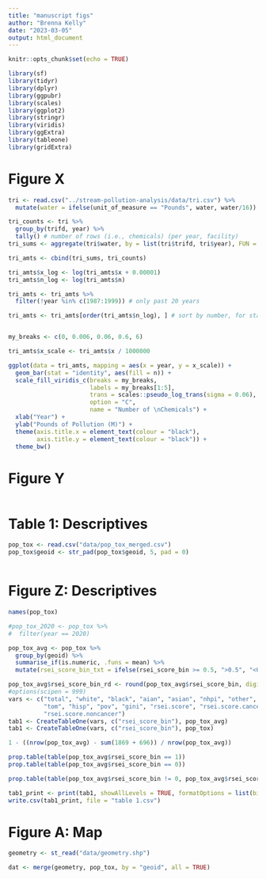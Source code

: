 ```yaml
---
title: "manuscript figs"
author: "Brenna Kelly"
date: "2023-03-05"
output: html_document
---
```


```r
knitr::opts_chunk$set(echo = TRUE)
```


```r
library(sf)
library(tidyr)
library(dplyr)
library(ggpubr)
library(scales)
library(ggplot2)
library(stringr)
library(viridis)
library(ggExtra)
library(tableone)
library(gridExtra)
```

# Figure X

```r
tri <- read.csv("../stream-pollution-analysis/data/tri.csv") %>%
  mutate(water = ifelse(unit_of_measure == "Pounds", water, water/16))

tri_counts <- tri %>% 
  group_by(trifd, year) %>% 
  tally() # number of rows (i.e., chemicals) (per year, facility)
tri_sums <- aggregate(tri$water, by = list(tri$trifd, tri$year), FUN = sum)

tri_amts <- cbind(tri_sums, tri_counts)

tri_amts$x_log <- log(tri_amts$x + 0.00001)
tri_amts$n_log <- log(tri_amts$n)

tri_amts <- tri_amts %>%
  filter(!year %in% c(1987:1999)) # only past 20 years

tri_amts <- tri_amts[order(tri_amts$n_log), ] # sort by number, for stacked bar


my_breaks <- c(0, 0.006, 0.06, 0.6, 6)

tri_amts$x_scale <- tri_amts$x / 1000000

ggplot(data = tri_amts, mapping = aes(x = year, y = x_scale)) +
  geom_bar(stat = "identity", aes(fill = n)) +
  scale_fill_viridis_c(breaks = my_breaks, 
                       labels = my_breaks[1:5],
                       trans = scales::pseudo_log_trans(sigma = 0.06), 
                       option = "C",
                       name = "Number of \nChemicals") +
  xlab("Year") +
  ylab("Pounds of Pollution (M)") +
  theme(axis.title.x = element_text(colour = "black"),
        axis.title.y = element_text(colour = "black")) +
  theme_bw()
```

# Figure Y

```r

```

# Table 1: Descriptives

```r
pop_tox <- read.csv("data/pop_tox_merged.csv")
pop_tox$geoid <- str_pad(pop_tox$geoid, 5, pad = 0)



```

# Figure Z: Descriptives

```r
names(pop_tox)

#pop_tox_2020 <- pop_tox %>%
#  filter(year == 2020)

pop_tox_avg <- pop_tox %>%
  group_by(geoid) %>%
  summarise_if(is.numeric, .funs = mean) %>%
  mutate(rsei_score_bin_txt = ifelse(rsei_score_bin >= 0.5, ">0.5", "<0.5"))

pop_tox_avg$rsei_score_bin_rd <- round(pop_tox_avg$rsei_score_bin, digits = 0)
#options(scipen = 999)
vars <- c("total", "white", "black", "aian", "asian", "nhpi", "other", 
          "tom", "hisp", "pov", "gini", "rsei.score", "rsei.score.cancer",
          "rsei.score.noncancer")
tab1 <- CreateTableOne(vars, c("rsei_score_bin"), pop_tox_avg)
tab1 <- CreateTableOne(vars, c("rsei_score_bin"), pop_tox)

1 - ((nrow(pop_tox_avg) - sum(1869 + 696)) / nrow(pop_tox_avg))

prop.table(table(pop_tox_avg$rsei_score_bin == 1))
prop.table(table(pop_tox_avg$rsei_score_bin == 0))

prop.table(table(pop_tox_avg$rsei_score_bin != 0, pop_tox_avg$rsei_score_bin != 1))

tab1_print <- print(tab1, showAllLevels = TRUE, formatOptions = list(big.mark = ","))
write.csv(tab1_print, file = "table 1.csv")

```




# Figure A: Map

```r
geometry <- st_read("data/geometry.shp")

dat <- merge(geometry, pop_tox, by = "geoid", all = TRUE)
```





